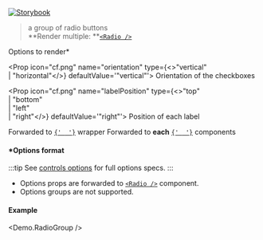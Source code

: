 
[![Storybook](https://img.shields.io/badge/Storybook-%23E06A8C?style=flat-square&logo=storybook&labelColor=%23ececec)](https://main--6193c82ff0559c003a4fdcba.chromatic.com?path=/story/controls-group-radio--default-control)

> a group of radio buttons<br />
> **Render multiple: **[`<Radio />`](https://mui.com/components/radio-buttons/)

<Props>
  <CommonProps />

  <Prop icon="cf.png" name="options" type="object">
    Options to render*
  </Prop>

  <Prop icon="cf.png" name="orientation" type={<>"vertical"<br />| "horizontal"</>} defaultValue='"vertical"'>
    Orientation of the checkboxes
  </Prop>

  <Prop icon="cf.png" name="labelPosition" type={<>"top"<br />| "bottom"<br />| "left"<br />| "right"</>} defaultValue='"right"'>
    Position of each label
  </Prop>

  <Prop icon="mui.png" name="formControlProps" type="object">
    Forwarded to <a href="https://mui.com/api/form-control/" target="_blank"><code>{' <FormControl /> '}</code></a> wrapper
  </Prop>

  <Prop icon="mui.png" name="{...props}" type="object">
    Forwarded to <strong>each</strong> <a href="https://mui.com/components/radio-buttons/" target="_blank"><code>{' <Radio /> '}</code></a> components
  </Prop>
</Props>

#### *Options format

:::tip
See [controls options](./controls-options) for full options specs.
:::

- Options props are forwarded to [`<Radio />`](https://mui.com/components/radio-buttons/) component.
- Options groups are not supported.

#### Example
<Demo.RadioGroup />